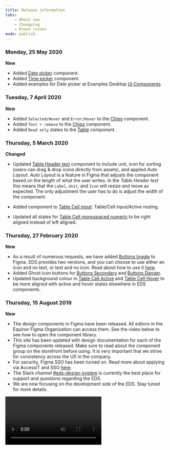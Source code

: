 ```yaml
---
title: Release information
tabs:
    - Whats new
    - Changelog
    - Known issues
mode: publish
---
```


<!--- Template for new post, always post on top: 

### Day, XX Month 2020

**New**

* 

**Improvements**

* 

**Bug fixes**

* 

--->
### Monday, 25 May 2020

**New**

* Added [Date picker](https://www.figma.com/file/0bGXR2sCwMVSDNyyzu5BXrO5/UI%E2%80%94User-Interface?node-id=13839%3A2560) component. 
* Added [Time picker](https://www.figma.com/file/0bGXR2sCwMVSDNyyzu5BXrO5/UI%E2%80%94User-Interface?node-id=13870%3A28124) component. 
* Added examples for Date picker at Examples Desktop [UI Components](https://www.figma.com/file/luNobpDIWTuQ9rhyovGLBI/Desktop?node-id=624%3A0)


### Tuesday, 7 April 2020


**New**

* Added `Selected/Hover` and `Error/Hover` to the [Chips](https://www.figma.com/file/0bGXR2sCwMVSDNyyzu5BXrO5/UI%E2%80%94User-Interface?node-id=1%3A6) component.
* Added `Text + remove` to the [Chips](https://www.figma.com/file/0bGXR2sCwMVSDNyyzu5BXrO5/UI%E2%80%94User-Interface?node-id=1%3A6) component.
* Added `Read only` states to the [Table](https://www.figma.com/file/0bGXR2sCwMVSDNyyzu5BXrO5/UI%E2%80%94User-Interface?node-id=1%3A25) component.



### Thursday, 5 March 2020


**Changed**

* Updated [Table Header text](https://www.figma.com/file/0bGXR2sCwMVSDNyyzu5BXrO5/UI%E2%80%94User-Interface?node-id=2450%3A1219) component to include unit, icon for sorting (users can drag & drop icons directly from assets), and applied *Auto Layout*. *Auto Layout* is a feature in Figma that adjusts the component based on the length of what the user writes. In the *Table Header text* this means that the `Label`, `Unit`, and `Icon` will resize and move as expected. The only adjustment the user has to do is adjust the width of the component. 

* Added component to [Table Cell input](https://www.figma.com/file/0bGXR2sCwMVSDNyyzu5BXrO5/UI%E2%80%94User-Interface?node-id=2450%3A2487): Table/Cell input/Active resting.

* Updated all states for [Table Cell monospaced numeric](https://www.figma.com/file/0bGXR2sCwMVSDNyyzu5BXrO5/UI%E2%80%94User-Interface?node-id=2450%3A1603) to be right aligned instead of left aligned. 


### Thursday, 27 February 2020


**New**

* As a result of numerous requests, we have added [Buttons toggle](https://www.figma.com/file/0bGXR2sCwMVSDNyyzu5BXrO5/UI%E2%80%94User-Interface?node-id=27%3A3) to Figma. EDS provides two versions, and you can choose to use either an icon and no text, or text and no icon. Read about how to use it [here](https://eds.equinor.com/components/buttons-toggle/).
* Added Ghost icon buttons for [Buttons Secondary](https://www.figma.com/file/0bGXR2sCwMVSDNyyzu5BXrO5/UI%E2%80%94User-Interface?node-id=142%3A0) and [Buttons Danger](https://www.figma.com/file/0bGXR2sCwMVSDNyyzu5BXrO5/UI%E2%80%94User-Interface?node-id=142%3A3883).
* Updated background colour in [Table Cell Active](https://www.figma.com/file/0bGXR2sCwMVSDNyyzu5BXrO5/UI%E2%80%94User-Interface?node-id=2450%3A1505) and [Table Cell Hover](https://www.figma.com/file/0bGXR2sCwMVSDNyyzu5BXrO5/UI%E2%80%94User-Interface?node-id=2450%3A1505) to be more aligned with active and hover states elsewhere in EDS components.


<FigmaImage url="https://www.figma.com/file/luNobpDIWTuQ9rhyovGLBI/Desktop?node-id=763%3A1" />



### Thursday, 15 August 2019


**New**

* The design components in Figma have been released. All editors in the Equinor Figma Organization can access them. See the video below to see how to open the component library.
* This site has been updated with design documentation for each of the Figma components released. Make sure to read about the component group on the storefront before using. It is very important that we strive for consistency across the UX in the company. 
* For security, Figma SSO has been turned on. Read more about applying via AccessIT and SSO [here](https://eds.equinor.com/getting-started/designers/starting-with-figma). 
* The Slack channel [#eds-design-system](https://equinor.slack.com/messages/CJT20H1B9) is currently the best place for support and questions regarding the EDS.
* We are now focusing on the development side of the EDS. Stay tuned for more details. 


<Video controls autoPlay loop type="video/mp4" url="https://i.imgur.com/CxnA70W.mp4" />
